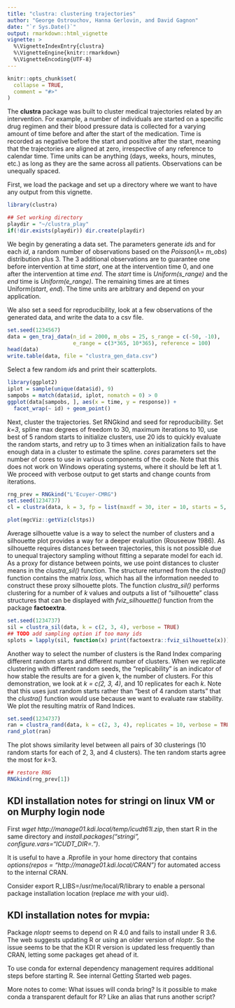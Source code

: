 ```yaml
---
title: "clustra: clustering trajectories"
author: "George Ostrouchov, Hanna Gerlovin, and David Gagnon"
date: "`r Sys.Date()`"
output: rmarkdown::html_vignette
vignette: >
  %\VignetteIndexEntry{clustra}
  %\VignetteEngine{knitr::rmarkdown}
  %\VignetteEncoding{UTF-8}
---
```


```r
knitr::opts_chunk$set(
  collapse = TRUE,
  comment = "#>"
)
```
The **clustra** package was built to cluster medical trajectories related by an intervention. For example, a number of individuals are started on a specific drug regimen and their blood pressure data is collected for a varying amount of time before and after the start of the medication. Time is recorded as negative before the start and positive after the start, meaning that the trajectories are aligned at zero, irrespective of any reference to calendar time. Time units can be anything (days, weeks, hours, minutes, etc.) as long as they are the same across all patients. Observations can be unequally spaced.  

First, we load the package and set up a directory where we want to have any output from this vignette.  
```r
library(clustra)

## Set working directory
playdir = "~/clustra_play"
if(!dir.exists(playdir)) dir.create(playdir)
```
We begin by generating a data set. The parameters generate *id*s and for each *id*, a random number of observations based on the *Poisson*($\lambda =$ *m_obs*) distribution plus 3. The 3 additional observations are to guarantee one before intervention at time *start*, one at the intervention time 0, and one after the intervention at time *end*. The *start* time is *Uniform(s_range)* and the *end* time is *Uniform(e_range)*. The remaining times are at times Uniform(*start*, *end*). The time units are arbitrary and depend on your application.

We also set a seed for reproducibility, look at a few observations of the generated data, and write the data to a csv file.
```r
set.seed(1234567)
data = gen_traj_data(n_id = 2000, m_obs = 25, s_range = c(-50, -10),
                     e_range = c(3*365, 10*365), reference = 100)
head(data)
write.table(data, file = "clustra_gen_data.csv")
```
Select a few random *id*s and print their scatterplots.
```r
library(ggplot2)
iplot = sample(unique(data$id), 9)
sampobs = match(data$id, iplot, nomatch = 0) > 0
ggplot(data[sampobs, ], aes(x = time, y = response)) +
  facet_wrap(~ id) + geom_point()
```
Next, cluster the trajectories. Set RNGkind and seed for reproducibility. Set *k=3*, spline max degrees of freedom to 30, maximum iterations to 10, use best of 5 random starts to initialize clusters, use 20 ids to quickly evaluate the random starts, and retry up to 3 times when an initialization fails to have enough data in a cluster to estimate the spline. *cores* parameters set the number of cores to use in various components of the code. Note that this does not work on Windows operating systems, where it should be left at 1. We proceed with verbose output to get starts and change counts from iterations.
```r
rng_prev = RNGkind("L'Ecuyer-CMRG")
set.seed(1234737)
cl = clustra(data, k = 3, fp = list(maxdf = 30, iter = 10, starts = 5, idperstart = 20, retry_max = 3), cores = c(e_mc = 1, m_mc = 1, nthreads = 1, blas = 1), verbose = TRUE)
```

```r
plot(mgcViz::getViz(cl$tps))
```
Average silhouette value is a way to select the number of clusters and a silhouette plot provides a way for a deeper evaluation (Rouseeuw 1986). As silhouette requires distances between trajectories, this is not possible due to unequal trajectory sampling without fitting a separate model for each id. As a proxy for distance between points, we use point distances to cluster means in the *clustra_sil()* function. The structure returned from the *clustra()* function contains the matrix *loss*, which has all the information needed to construct these proxy silhouette plots. The function *clustra_sil()* performs clustering for a number of *k* values and outputs a list of "silhouette" class structures that can be displayed with *fviz_silhouette()* function from the package **factoextra**.
```r
set.seed(1234737)
sil = clustra_sil(data, k = c(2, 3, 4), verbose = TRUE)
## TODO add sampling option if too many ids
splots = lapply(sil, function(x) print(factoextra::fviz_silhouette(x)))
```
Another way to select the number of clusters is the Rand Index comparing different random starts and different number of clusters. When we replicate clustering with different random seeds, the "replicability" is an indicator of how stable the results are for a given k, the number of clusters. For this demonstration, we look at *k = c(2, 3, 4)*, and 10 replicates for each *k*. Note that this uses just random starts rather than "best of 4 random starts" that the *clustra()* function would use because we want to evaluate raw stability. We plot the resulting matrix of Rand Indices.
```r
set.seed(1234737)
ran = clustra_rand(data, k = c(2, 3, 4), replicates = 10, verbose = TRUE)
rand_plot(ran)
```
The plot shows similarity level between all pairs of 30 clusterings (10 random starts for each of 2, 3, and 4 clusters). The ten random starts agree the most for *k*=3.
```r
## restore RNG
RNGkind(rng_prev[1])
```
## KDI installation notes for stringi on linux VM or on Murphy login node
First *wget http://manage01.kdi.local/temp/icudt61l.zip*,
then start R in the same directory and 
*install.packages("stringi", configure.vars="ICUDT_DIR=.")*.

It is useful to have a .Rprofile in your home directory that contains
*options(repos = "http://manage01.kdi.local/CRAN")* for automated access to the internal CRAN. 

Consider export R_LIBS=/usr/me/local/R/library to enable a personal package installation location (replace *me* with your uid).

## KDI installation notes for mvpia:
Package *nloptr* seems to depend on R 4.0 and fails to install under R 3.6. The web suggests updating R or using an older version of *nloptr*. So the issue seems to be that the KDI R version is updated less frequently than CRAN, letting some packages get ahead of it.

To use conda for external dependency management requires additional steps before starting R. See internal Getting Started web pages.

More notes to come: What issues will conda bring? Is it possible to make conda a transparent default for R? Like an alias that runs another script?

